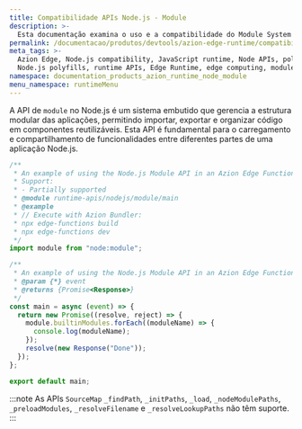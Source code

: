 ```yaml
---
title: Compatibilidade APIs Node.js - Module
description: >-
  Esta documentação examina o uso e a compatibilidade do Module System do Node.js, que inclui CommonJS e  ES Modules, dentro do Azion Edge Runtime. O sistema de módulos é um aspecto central do Node.js, permitindo que os desenvolvedores organizem o código em arquivos e bibliotecas reutilizáveis.
permalink: /documentacao/produtos/devtools/azion-edge-runtime/compatibilidade/node/module/
meta_tags: >-
  Azion Edge, Node.js compatibility, JavaScript runtime, Node APIs, polyfills,
  Node.js polyfills, runtime APIs, Edge Runtime, edge computing, module
namespace: documentation_products_azion_runtime_node_module
menu_namespace: runtimeMenu
---
```


A API de `module` no Node.js é um sistema embutido que gerencia a estrutura modular das aplicações, permitindo importar, exportar e organizar código em componentes reutilizáveis. Esta API é fundamental para o carregamento e compartilhamento de funcionalidades entre diferentes partes de uma aplicação Node.js.

```javascript
/**
 * An example of using the Node.js Module API in an Azion Edge Function.
 * Support:
 * - Partially supported
 * @module runtime-apis/nodejs/module/main
 * @example
 * // Execute with Azion Bundler:
 * npx edge-functions build
 * npx edge-functions dev
 */
import module from "node:module";

/**
 * An example of using the Node.js Module API in an Azion Edge Function.
 * @param {*} event
 * @returns {Promise<Response>}
 */
const main = async (event) => {
  return new Promise((resolve, reject) => {
    module.builtinModules.forEach((moduleName) => {
      console.log(moduleName);
    });
    resolve(new Response("Done"));
  });
};

export default main;
```

:::note
As APIs `SourceMap` `_findPath`, `_initPaths`, `_load`, `_nodeModulePaths`, `_preloadModules`, `_resolveFilename` e `_resolveLookupPaths` não têm suporte.
:::